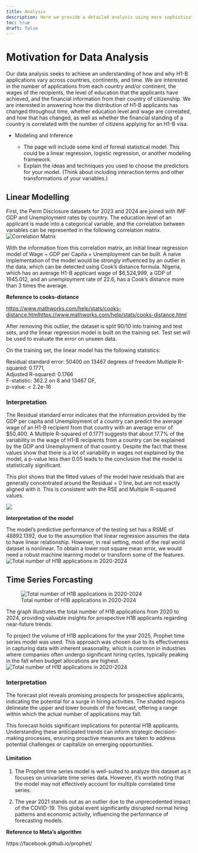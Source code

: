 ```yaml
---
title: Analysis
description: Here we provide a detailed analysis using more sophisticated statistics techniques.
toc: true
draft: false
---
```


# Motivation for Data Analysis

Our data analysis seeks to achieve an understanding of how and why H1-B applications vary across countries, continents, and time. We are interested in the number of applications from each country and/or continent, the wages of the recipients, the level of education that the applicants have achieved, and the financial information from their country of citizenship. We are interested in answering how the distribution of H1-B applicants has changed throughout time, whether education level and wage are correlated, and how that has changed, as well as whether the financial standing of a country is correlated with the number of citizens applying for an H1-B visa.

-   Modeling and Inference

    -   The page will include some kind of formal statistical model. This could be a linear regression, logistic regression, or another modeling framework.
    -   Explain the ideas and techniques you used to choose the predictors for your model. (Think about including interaction terms and other transformations of your variables.)

## Linear Modelling

First, the Perm Disclosure datasets for 2023 and 2024 are joined with IMF GDP and Unemployment rates by country. The education level of an applicant is made into a categorical variable, and the correlation between variables can be represented in the following correlation matrix. ![Correlation Matrix](images/corr.png)

With the information from this correlation matrix, an initial linear regression model of Wage \~ GDP per Capita + Unemployment can be built. A naive implementation of the model would be strongly influenced by an outlier in the data, which can be detected using Cook's distance formula. Nigeria, which has an average H1-B applicant wage of \$6,524,999, a GDP of 1945.012, and an unemployment rate of 22.6, has a Cook's distance more than 3 times the average.

**Reference to cooks-distance**

[https://www.mathworks.com/help/stats/cooks-distance.htmlhttps://www.mathworks.com/help/stats/cooks-distance.html](https://www.mathworks.com/help/stats/cooks-distance.html)

After removing this outlier, the dataset is split 90/10 into training and test sets, and the linear regression model is built on the training set. Test set will be used to evaluate the error on unseen data.

On the training set, the linear model has the following statistics:

Residual standard error: 50400 on 13467 degrees of freedom Multiple R-squared: 0.1771,\
Adjusted R-squared: 0.1766\
F-statistic: 362.2 on 8 and 13467 DF,\
p-value: \< 2.2e-16

### Interpretation

The Residual standard error indicates that the information provided by the GDP per capita and Unemployment of a country can predict the average wage of an H1-B recipient from that country with an average error of \$50,400. A Mutliple R-squared of 0.1771 suggests that about 17.7% of the variability in the wage of H1-B recipients from a country can be explained by the GDP and Unemployment of that country. Despite the fact that these values show that there is a lot of variability in wages not explained by the model, a p-value less than 0.05 leads to the conclusion that the model is statistically significant.

This plot shows that the fitted values of the model have residuals that are generally concentrated around the Residual = 0 line, but are not exactly aligned with it. This is consistent with the RSE and Multiple R-squared values.

![](images/ResidualsVsFitted.png)

**Interpretation of the model**

The model's predictive performance of the testing set has a RSME of 48892.1392, due to the assumption that linear regression assumes the data to have linear relationship. However, in real setting, most of the real world dataset is nonlinear. To obtain a lower root square mean error, we would need a robust machine learning model or transform some of the features.![Total number of H1B applications in 2020-2024](images/ActualvsPredicted.png)

## Time Series Forcasting

![Total number of H1B applications in 2020-2024](images/applications.png)

The graph illustrates the total number of H1B applications from 2020 to 2024, providing valuable insights for prospective H1B applicants regarding near-future trends.

To project the volume of H1B applications for the year 2025, Prophet time series model was used. This approach was chosen due to its effectiveness in capturing data with inherent seasonality, which is common in industries where companies often undergo significant hiring cycles, typically peaking in the fall when budget allocations are highest. ![Total number of H1B applications in 2020-2024](images/total_cases.png)

### Interpretation

The forecast plot reveals promising prospects for prospective applicants, indicating the potential for a surge in hiring activities. The shaded regions delineate the upper and lower bounds of the forecast, offering a range within which the actual number of applications may fall.

This forecast holds significant implications for potential H1B applicants. Understanding these anticipated trends can inform strategic decision-making processes, ensuring proactive measures are taken to address potential challenges or capitalize on emerging opportunities.

#### Limitation

1.  The Prophet time series model is well-suited to analyze this dataset as it focuses on univariate time series data. However, it's worth noting that the model may not effectively account for multiple correlated time series.

2.  The year 2021 stands out as an outlier due to the unprecedented impact of the COVID-19. This global event significantly disrupted normal hiring patterns and economic activity, influencing the performance of forecasting models.

**Reference to Meta's algorithm**

https://facebook.github.io/prophet/
